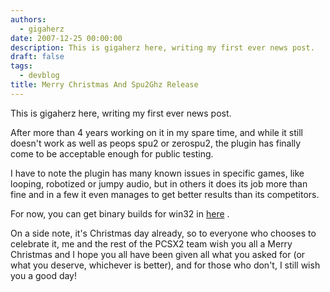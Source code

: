 ```yaml
---
authors:
  - gigaherz
date: 2007-12-25 00:00:00
description: This is gigaherz here, writing my first ever news post.
draft: false
tags:
  - devblog
title: Merry Christmas And Spu2Ghz Release
---
```


This is gigaherz here, writing my first ever news post.

<!-- truncate -->

After more than 4 years working on it in my spare time, and while it
still doesn't work as well as peops spu2 or zerospu2, the plugin has
finally come to be acceptable enough for public testing.

I have to note the plugin has many known issues in specific games, like
looping, robotized or jumpy audio, but in others it does its job more
than fine and in a few it even manages to get better results than its
competitors.

For now, you can get binary builds for win32 in
[here](http://forums.pcsx2.net/thread-2352.html) .

On a side note, it's Christmas day already, so to everyone who chooses
to celebrate it, me and the rest of the PCSX2 team wish you all a Merry
Christmas and I hope you all have been given all what you asked for (or
what you deserve, whichever is better), and for those who don't, I
still wish you a good day!
